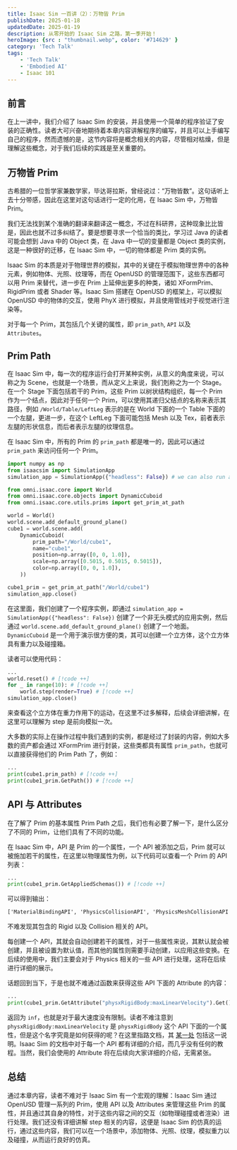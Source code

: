 ```yaml
---
title: Isaac Sim 一百讲（2）：万物皆 Prim
publishDate: 2025-01-18
updatedDate: 2025-01-19
description: 从零开始的 Isaac Sim 之路，第一季开始！
heroImage: {src : "thumbnail.webp", color: '#714629' }
category: 'Tech Talk'
tags:
    - 'Tech Talk'
    - 'Embodied AI'
    - Isaac 101
---
```



## 前言

在上一讲中，我们介绍了 Isaac Sim 的安装，并且使用一个简单的程序验证了安装的正确性。读者大可兴奋地期待着本章内容讲解程序的编写，并且可以上手编写自己的程序，然而遗憾的是，这节内容将是概念相关的内容，尽管相对枯燥，但是理解这些概念，对于我们后续的实践是至关重要的。

## 万物皆 Prim

古希腊的一位哲学家兼数学家，毕达哥拉斯，曾经说过：“万物皆数”。这句话听上去十分带感，因此在这里对这句话进行一定的化用，在 Isaac Sim 中，万物皆 Prim。

我们无法找到某个准确的翻译来翻译这一概念，不过在科研界，这种现象比比皆是，因此也就不过多纠结了。要是想要寻求一个恰当的类比，学习过 Java 的读者可能会想到 Java 中的 Object 类，在 Java 中一切的变量都是 Object 类的实例，这是一种很好的迁移，在 Isaac Sim 中，一切的物体都是 Prim 类的实例。

Isaac Sim 的本质是对于物理世界的模拟，其中的关键在于模拟物理世界中的各种元素，例如物体、光照、纹理等，而在 OpenUSD 的管理范围下，这些东西都可以用 Prim 来替代，进一步在 Prim 上延伸出更多的种类，诸如 XFormPrim、RigidPrim 或者 Shader 等。Isaac Sim 搭建在 OpenUSD 的框架上，可以模拟 OpenUSD 中的物体的交互，使用 PhyX 进行模拟，并且使用管线对于视觉进行渲染等。

对于每一个 Prim，其包括几个关键的属性，即 `prim_path`, `API` 以及 `Attributes`。

## Prim Path

在 Isaac Sim 中，每一次的程序运行会打开某种实例，从意义的角度来说，可以称之为 Scene，也就是一个场景，而从定义上来说，我们剋称之为一个 Stage。在一个 Stage 下面包括若干的 Prim，这些 Prim 以树状结构组织，每一个 Prim 作为一个结点，因此对于任何一个 Prim，可以使用其递归父结点的名称来表示其路径，例如 `/World/Table/LeftLeg` 表示的是在 World 下面的一个 Table 下面的一个左腿，更进一步，在这个 LeftLeg 下面可能包括 Mesh 以及 Tex，前者表示左腿的形状信息，而后者表示左腿的纹理信息。

在 Isaac Sim 中，所有的 Prim 的 `prim_path` 都是唯一的，因此可以通过 `prim_path` 来访问任何一个 Prim。

```python
import numpy as np
from isaacsim import SimulationApp
simulation_app = SimulationApp({"headless": False}) # we can also run as headless.

from omni.isaac.core import World
from omni.isaac.core.objects import DynamicCuboid
from omni.isaac.core.utils.prims import get_prim_at_path

world = World()
world.scene.add_default_ground_plane()
cube1 = world.scene.add(
    DynamicCuboid(
        prim_path="/World/cube1",
        name="cube1",
        position=np.array([0, 0, 1.0]),
        scale=np.array([0.5015, 0.5015, 0.5015]),
        color=np.array([0, 0, 1.0]),
    ))

cube1_prim = get_prim_at_path("/World/cube1")
simulation_app.close()
```

在这里面，我们创建了一个程序实例，即通过 `simulation_app = SimulationApp({"headless": False})` 创建了一个非无头模式的应用实例，然后通过 `world.scene.add_default_ground_plane()` 创建了一个地面。`DynamicCuboid` 是一个用于演示很方便的类，其可以创建一个立方体，这个立方体具有重力以及碰撞箱。

读者可以使用代码：

```python
...
world.reset() # [!code ++]
for _ in range(10): # [!code ++]
    world.step(render=True) # [!code ++]
simulation_app.close()
```

来查看这个立方体在重力作用下的运动，在这里不过多解释，后续会详细讲解，在这里可以理解为 step 是前向模拟一次。

大多数的实际上在操作过程中我们遇到的实例，都是经过了封装的内容，例如大多数的资产都会通过 XFormPrim 进行封装，这些类都具有属性 `prim_path`，也就可以直接获得他们的 Prim Path 了，例如：

```python
...
print(cube1.prim_path) # [!code ++]
print(cube1_prim.GetPath()) # [!code ++]
```

## API 与 Attributes

在了解了 Prim 的基本属性 Prim Path 之后，我们也有必要了解一下，是什么区分了不同的 Prim，让他们具有了不同的功能。

在 Isaac Sim 中，API 是 Prim 的一个属性，一个 API 被添加之后，Prim 就可以被施加若干的属性，在这里以物理属性为例，以下代码可以查看一个 Prim 的 API 列表：

```python
...
print(cube1_prim.GetAppliedSchemas()) # [!code ++]
```

可以得到输出：

```txt
['MaterialBindingAPI', 'PhysicsCollisionAPI', 'PhysicsMeshCollisionAPI', 'PhysxCollisionAPI', 'PhysicsMassAPI', 'PhysicsRigidBodyAPI', 'PhysxRigidBodyAPI']
```

不难发现其包含的 Rigid 以及 Collision 相关的 API。

每创建一个 API，其就会自动创建若干的属性，对于一些属性来说，其默认就会被创建，并且被设置为默认值，而其他的属性则需要手动创建，以应用这些变换。在后续的使用中，我们主要会对于 Physics 相关的一些 API 进行处理，这将在后续进行详细的展示。

话题回到当下，于是也就不难通过函数来获得这些 API 下面的 Attribute 的内容：

```python
...
print(cube1_prim.GetAttribute("physxRigidBody:maxLinearVelocity").Get()) # [!code ++]
```

返回为 `inf`，也就是对于最大速度没有限制。读者不难注意到 `physxRigidBody:maxLinearVelocity` 是 `physxRigidBody` 这个 API 下面的一个属性，但是这个名字究竟是如何获得的呢？在这里指路文档，其 [某一处](https://docs.omniverse.nvidia.com/kit/docs/omni_usd_schema_physics/106.1/class_physx_schema_physx_rigid_body_a_p_i.html#a809c9a1d401014d2a9d9ad734ebd9d1a) 包括这一说明。Isaac Sim 的文档中对于每一个 API 都有详细的介绍，而几乎没有任何的教程。当然，我们会使用的 Attribute 将在后续向大家详细的介绍，无需紧张。

<LinkPreview href='https://docs.omniverse.nvidia.com/kit/docs/omni_usd_schema_physics/106.1/index.html' />

## 总结

通过本章内容，读者不难对于 Isaac Sim 有一个宏观的理解：Isaac Sim 通过 OpenUSD 管理一系列的 Prim，使用 API 以及 Attributes 来管理这些 Prim 的属性，并且通过其自身的特性，对于这些内容之间的交互（如物理碰撞或者渲染）进行处理。我们还没有详细讲解 step 相关的内容，这便是 Isaac Sim 的仿真的运行，通过这些内容，我们可以在一个场景中，添加物体、光照、纹理，模拟重力以及碰撞，从而运行良好的仿真。

